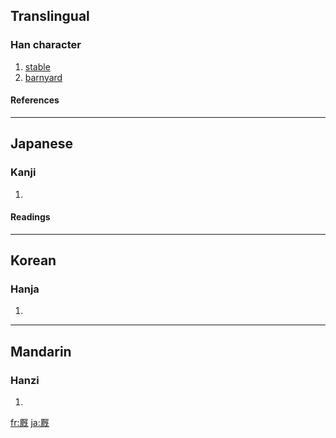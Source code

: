 {{see|廄}}

==Translingual==
===Han character===
{{Han char|rn=27|rad=厂|as=09|sn=11|four=|canj=一日戈山 (MAIU)}}
# [[stable]]
# [[barnyard]]
====References====
{{Han ref|kx=0162.380|dkj=03006|dj=0370.170|hdz=10075.210|uh=53A9|ud=21417}}
----
==Japanese==
===Kanji===
{{ja-kanji|grade=|rs=厂09}}
# {{defn|Japanese}} 
====Readings====
{{ja-readings|on=[[きゅう]] (kyū)|kun=[[うまや]] (umaya)}}
----
==Korean==
===Hanja===
{{ko-hanja|hangeul=구|rv=gu|mr=ku}}
# {{defn|Korean}}
----
==Mandarin==
===Hanzi===
{{cmn-hanzi|tra=廄|pin=[[jiù]] ([[jiu4]])|wg=chiu<sup>4</sup>}}
# {{defn|Mandarin}}

[[fr:厩]]
[[ja:厩]]